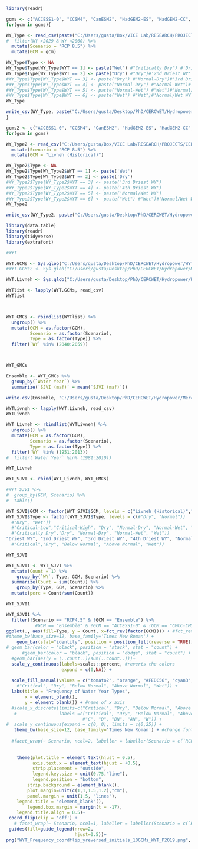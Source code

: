 
```{r}
library(readr)
```

```{r}
gcms <- c("ACCESS1-0", "CCSM4", "CanESM2", "HadGEM2-ES", "HadGEM2-CC", "GFDL-CM3", "MIROC5", "CESM1-BGC", "CNRM-CM5", "CMCC-CMS")
for(gcm in gcms){

WY_Type <- read_csv(paste("C:/Users/gusta/Box/VICE Lab/RESEARCH/PROJECTS/CERC-WET/Task7_San_Joaquin_Model/pywr_models/data/Merced River/hydrology/gcms/",gcm,"_rcp85/preprocessed/WYT_P2005_P2130.csv", sep="")) %>%
#  filter(WY >2029 & WY <2060) %>%
  mutate(Scenario = "RCP 8.5") %>%
  mutate(GCM = gcm)

WY_Type$Type <- NA
WY_Type$Type[WY_Type$WYT == 1] <- paste("Wet") #"Critically Dry") #'Driest WY'
WY_Type$Type[WY_Type$WYT == 2] <- paste("Dry") #"Dry")#'2nd Driest WY'
#WY_Type$Type[WY_Type$WYT == 3] <- paste("Dry") #"Normal-Dry")#'3rd Driest WY'
#WY_Type$Type[WY_Type$WYT == 4] <- paste("Normal-Dry") #"Normal-Wet")#'4th Driest WY'
#WY_Type$Type[WY_Type$WYT == 5] <- paste("Normal-Wet") #"Wet")#'Normal/Wet WY'
#WY_Type$Type[WY_Type$WYT == 6] <- paste("Wet") #"Wet")#'Normal/Wet WY'
WY_Type

write_csv(WY_Type, paste("C:/Users/gusta/Desktop/PhD/CERCWET/Hydropower/WYT_P2005_P2130/", gcm, "_rcp85_WYT_P2005_P2130.csv", sep=""))
}
```

```{r}
gcms2 <- c("ACCESS1-0", "CCSM4", "CanESM2", "HadGEM2-ES", "HadGEM2-CC", "GFDL-CM3", "MIROC5", "CESM1-BGC", "CNRM-CM5", "CMCC-CMS")
for(gcm in gcms)

WY_Type2 <- read_csv("C:/Users/gusta/Box/VICE Lab/RESEARCH/PROJECTS/CERC-WET/Task7_San_Joaquin_Model/pywr_models/data/Merced River/hydrology/historical/Livneh/preprocessed/Exchequer_WYT.csv") %>%
  mutate(Scenario = "RCP 8.5") %>%
  mutate(GCM = "Livneh (Historical)")

WY_Type2$Type <- NA
WY_Type2$Type[WY_Type2$WYT == 1] <- paste('Wet')
WY_Type2$Type[WY_Type2$WYT == 2] <- paste('Dry')
#WY_Type2$Type[WY_Type2$WYT == 3] <- paste('3rd Driest WY')
#WY_Type2$Type[WY_Type2$WYT == 4] <- paste('4th Driest WY')
#WY_Type2$Type[WY_Type2$WYT == 5] <- paste('Normal/Wet WY')
#WY_Type2$Type[WY_Type2$WYT == 6] <- paste("Wet") #"Wet")#'Normal/Wet WY'
WY_Type2

write_csv(WY_Type2, paste("C:/Users/gusta/Desktop/PhD/CERCWET/Hydropower/Exchequer_WYT/Livneh_Exchequer_WYT.csv", sep=""))

```


```{r}
library(data.table)
library(readr)
library(tidyverse)
library(extrafont)
```

```{r}
#WYT

WYT.GCMs <- Sys.glob("C:/Users/gusta/Desktop/PhD/CERCWET/Hydropower/WYT_P2019/*")
#WYT.GCMs2 <- Sys.glob("C:/Users/gusta/Desktop/PhD/CERCWET/Hydropower/Merced/SJVI/rcp45/*")

WYT.Livneh <- Sys.glob("C:/Users/gusta/Desktop/PhD/CERCWET/Hydropower/WYT_P2019/Livneh/*")

WYTlist <- lapply(WYT.GCMs, read_csv)
WYTlist



WYT_GMCs <- rbindlist(WYTlist) %>%
  ungroup() %>%
  mutate(GCM = as.factor(GCM),
         Scenario = as.factor(Scenario),
         Type = as.factor(Type)) %>%
  filter(`WY` %in% (2040:2059))



WYT_GMCs

```

```{r}
Ensemble <- WYT_GMCs %>%
  group_by(`Water Year`) %>%
  summarize(`SJVI (maf)` = mean(`SJVI (maf)`))

write.csv(Ensemble, "C:/Users/gusta/Desktop/PhD/CERCWET/Hydropower/Merced/SJVI/Ensemble_RCP8.5_SJI.csv")
```


```{r}
WYTLivneh <- lapply(WYT.Livneh, read_csv)
WYTLivneh

WYT_Livneh <- rbindlist(WYTLivneh) %>%
  ungroup() %>%
  mutate(GCM = as.factor(GCM),
         Scenario = as.factor(Scenario),
         Type = as.factor(Type)) %>%
  filter(`WY` %in% (1951:2013))
#  filter(`Water Year` %in% (1981:2010))

WYT_Livneh

```


```{r}
WYT_SJVI <- rbind(WYT_Livneh, WYT_GMCs)

#WYT_SJVI %>%
#  group_by(GCM, Scenario) %>%
#  table()

WYT_SJVI$GCM <- factor(WYT_SJVI$GCM, levels = c("Livneh (Historical)","MIROC5", "ACCESS1-0", "GFDL‐CM3","CMCC-CMS",  "HadGEM2-ES", "CCSM4", "CESM1-BGC", "HadGEM2‐CC","CanESM2",  "CNRM-CM5"))
WYT_SJVI$Type <- factor(WYT_SJVI$Type, levels = c(#"Dry", "Normal"))
  #"Dry", "Wet"))
  #"Critical-Low","Critical-High", "Dry", "Normal-Dry", "Normal-Wet", "Wet"))
  #"Critically Dry","Dry", "Normal-Dry", "Normal-Wet", "Wet"))
"Driest WY", "2nd Driest WY", "3rd Driest WY", "4th Driest WY", "Normal/Wet WY"))
  #"Critical","Dry", "Below Normal", "Above Normal", "Wet"))

WYT_SJVI
```

```{r}
WYT_SJVI1 <- WYT_SJVI %>%
  mutate(Count = 1) %>%
    group_by(`WY`, Type, GCM, Scenario) %>%
  summarize(Count = sum(Count)) %>%
    group_by(Type, GCM, Scenario) %>%
  mutate(perc = Count/sum(Count))

WYT_SJVI1

```


```{r}
WYT_SJVI1 %>%
  filter(!Scenario == "RCP4.5" & !GCM == "Ensemble") %>%
           #GCM == "Ensemble" & !GCM == "ACCESS1-0" & !GCM == "CMCC-CMS" & !GCM == "GFDL‐CM3" & !GCM == "CCSM4" & !GCM == "HadGEM2‐CC"& !GCM == "CESM1-BGC") %>%
ggplot(., aes(fill=Type, y = Count, x=fct_rev(factor(GCM)))) + #fct_rev reverts the order
#theme_bw(base_size=12, base_family='Times New Roman') +
    geom_bar(stat="identity", position = position_fill(reverse = TRUE))+
# geom_bar(color = "black", position = "stack", stat = "count") +
      #geom_bar(color = "black", position = "dodge", stat = "count") +
  #geom_bar(aes(y = (..count..)/sum(..count..)))+
  scale_y_continuous(labels=scales::percent, #reverts the colors
                     expand = c(0,NA)) +
           
  scale_fill_manual(values = c("tomato2", "orange", "#FEDC56", "cyan3", "dodgerblue2"))+
    #"Critical", "Dry", "Below Normal", "Above Normal", "Wet")) +
  labs(title = "Frequency of Water Year Types",
       x = element_blank(), 
       y = element_blank()) + #name of x axis
  #scale_x_discrete(limits=c("Critical", "Dry", "Below Normal", "Above Normal", "Wet"),
   #                labels =c("Critical", "Dry", "Below Normal", "Above Normal", "Wet"))+
                             #"C", "D", "BN", "AN", "W")) +
#  scale_y_continuous(expand = c(0, 0), limits = c(0,25)) +
   theme_bw(base_size=12, base_family='Times New Roman') + #change font to Times New Roman, 12pt, Bold
  
  #facet_wrap(~ Scenario, ncol=2, labeller = labeller(Scenario = c(`RCP4.5` = "RCP 4.5 Scenario", `RCP8.5` = "RCP 8.5 Scenario"))) +
  
  
    theme(plot.title = element_text(hjust = 0.5),
          axis.text.x = element_text(hjust = +0.5),
          strip.placement = "outside",
          legend.key.size = unit(0.75,"line"),
          legend.position = "bottom",
        strip.background = element_blank(),
        plot.margin=unit(c(1,1,1.5,1.2),"cm"),
        panel.margin = unit(1.5, "lines"),
    legend.title = "element_blank"(),
        legend.box.margin = margin(t = -17),
    legend.title.align = 0.5)+
 coord_flip(clip = 'off') +
   # facet_wrap(~ Scenario, ncol=1, labeller = labeller(Scenario = c(`RCP4.5` = "RCP 4.5 Scenario", `RCP8.5` = "RCP 8.5 Scenario"))) +
 guides(fill=guide_legend(nrow=2,
                          hjust=0.5))+
png("WYT_Frequency_coordflip_yreversed_initials_10GCMs_WYT_P2019.png", units ="in", width=6, height=4, res = 300)

```

